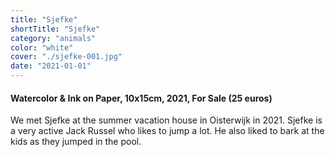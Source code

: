 ```yaml
---
title: "Sjefke"
shortTitle: "Sjefke"
category: "animals"
color: "white"
cover: "./sjefke-001.jpg"
date: "2021-01-01"
---
```


#### Watercolor & Ink on Paper, 10x15cm, 2021, For Sale (25 euros)

We met Sjefke at the summer vacation house in Oisterwijk in 2021. Sjefke is a very active Jack Russel who likes to jump a lot. He also liked to bark at the kids as they jumped in the pool.
